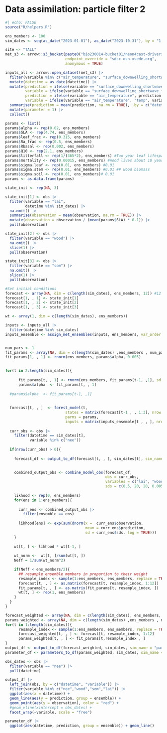 # Data assimilation: particle filter 2

```r
#| echo: FALSE
source("R/helpers.R")
```

```r
ens_members <- 100
sim_dates <- seq(as_date("2023-01-01"), as_date("2023-10-31"), by = "1 day")
```

```r
site <- "TALL"
met_s3 <- arrow::s3_bucket(paste0("bio230014-bucket01/neon4cast-drivers/noaa/gefs-v12/stage3/site_id=", site),
                           endpoint_override = "sdsc.osn.xsede.org",
                           anonymous = TRUE)

inputs_all <- arrow::open_dataset(met_s3) |> 
  filter(variable %in% c("air_temperature", "surface_downwelling_shortwave_flux_in_air")) |> 
  mutate(datetime = as_date(datetime)) |> 
  mutate(prediction = ifelse(variable == "surface_downwelling_shortwave_flux_in_air", prediction/0.486, prediction),
         variable = ifelse(variable == "surface_downwelling_shortwave_flux_in_air", "PAR", variable),
         prediction = ifelse(variable == "air_temperature", prediction - 273.15, prediction),
         variable = ifelse(variable == "air_temperature", "temp", variable)) |> 
  summarise(prediction = mean(prediction, na.rm = TRUE), .by = c("datetime", "variable")) |> 
  mutate(parameter = 1) |> 
  collect()
```


```r
params <- list()
params$alpha <- rep(0.02, ens_members)
params$SLA <- rep(4.74, ens_members)
params$leaf_frac <- rep(0.315, ens_members)
params$Ra_frac <- rep(0.5, ens_members)
params$Rbasal <- rep(0.002, ens_members)
params$Q10 <- rep(2.1, ens_members)
params$litterfall <- rep(1/(365*2), ens_members) #Two year leaf lifespan
params$mortality <- rep(0.00015, ens_members) #Wood lives about 18 years on average (all trees, branches, roots, course roots)
params$sigma.leaf <- rep(0.01, ens_members) #0.01 
params$sigma.stem <- rep(0.01, ens_members) #0.01 ## wood biomass
params$sigma.soil <- rep(0.01, ens_members)# 0.01
params <- as.data.frame(params)

state_init <- rep(NA, 3)

state_init[1] <- obs |> 
  filter(variable == "lai",
         datetime %in% sim_dates) |> 
  na.omit() |> 
  summarise(observation = mean(observation, na.rm = TRUE)) |> 
  mutate(observation = observation / (mean(params$SLA) * 0.1)) |> 
  pull(observation)

state_init[2] <- obs |> 
  filter(variable == "wood") |> 
  na.omit() |> 
  slice(1) |> 
  pull(observation)

state_init[3] <- obs |> 
  filter(variable == "som") |> 
  na.omit() |>  
  slice(1) |> 
  pull(observation)
```

```r
#Set initial conditions
forecast <- array(NA, dim = c(length(sim_dates), ens_members, 12)) #12 is the number of outputs
forecast[1, , 1] <- state_init[1]
forecast[1, , 2] <- state_init[2]
forecast[1, , 3] <- state_init[3]

wt <- array(1, dim = c(length(sim_dates), ens_members))

inputs <- inputs_all |> 
  filter(datetime %in% sim_dates)
inputs_ensemble <- assign_met_ensembles(inputs, ens_members, var_order = c("temp","PAR"))


num_pars <- 1
fit_params <- array(NA, dim = c(length(sim_dates) ,ens_members , num_pars))
fit_params[1, , 1] <- rnorm(ens_members, params$alpha, 0.005)

 
for(t in 2:length(sim_dates)){
  
      fit_params[t, , 1] <- rnorm(ens_members, fit_params[t-1, ,1], sd = 0.0005)
      params$alpha  <- fit_params[t, , 1]
  
  #params$alpha  <- fit_params[t-1, ,1]
  
  
  forecast[t, , ]  <- forest_model(t, 
                           states = matrix(forecast[t-1 , , 1:3], nrow = ens_members) , 
                           parms = params, 
                           inputs = matrix(inputs_ensemble[t , , ], nrow = ens_members))
  
  curr_obs <- obs |> 
    filter(datetime == sim_dates[t],
           variable %in% c("nee"))
  
  if(nrow(curr_obs) > 0){
    
    forecast_df <- output_to_df(forecast[t, , ], sim_dates[t], sim_name = "parameter_unc")

    
    combined_output_obs <- combine_model_obs(forecast_df, 
                                             obs = curr_obs,
                                             variables = c("lai", "wood", "som", "nee"), 
                                             sds = c(0.5, 20, 20, 0.005))
     
    likhood <- rep(0, ens_members)
    for(ens in 1:ens_members){
      
      curr_ens <- combined_output_obs |> 
        filter(ensemble == ens)
      
      likhood[ens] <- exp(sum(dnorm(x =  curr_ens$observation, 
                                    mean = curr_ens$prediction, 
                                    sd = curr_ens$sds, log = TRUE)))
    }
    
    wt[t, ] <- likhood * wt[t-1, ]
    
    wt_norm <-  wt[t, ]/sum(wt[t, ])
    Neff = 1/sum(wt_norm^2)

    if(Neff < ens_members/2){
      ## resample ensemble members in proportion to their weight
      resample_index <- sample(1:ens_members, ens_members, replace = TRUE, prob = wt_norm ) 
      forecast[t, , ] <- as.matrix(forecast[t, resample_index, 1:12])  ## update state
      fit_params[t, , ] <- as.matrix(fit_params[t, resample_index, ])
      wt[t, ] <- rep(1, ens_members)
    }
  }
}
```

```r
forecast_weighted <- array(NA, dim = c(length(sim_dates), ens_members, 12))
params_weighted <- array(NA, dim = c(length(sim_dates) ,ens_members , num_pars))
for(t in 1:length(sim_dates)){
      resample_index <- sample(1:ens_members, ens_members, replace = TRUE, prob = wt_norm ) 
      forecast_weighted[t, , ] <- forecast[t, resample_index, 1:12] 
      params_weighted[t, , ] <- fit_params[t,resample_index , ] 
}
output_df <- output_to_df(forecast_weighted, sim_dates, sim_name = "parameter_unc")
parameter_df <- parameters_to_df(params_weighted, sim_dates, sim_name = "parameter_unc", param_names = "alpha")
```

```r
obs_dates <- obs |> 
  filter(variable == "nee") |> 
  pull(datetime)

output_df |> 
  left_join(obs, by = c("datetime", "variable")) |> 
  filter(variable %in% c("nee","wood","som","lai")) |> 
  ggplot(aes(x = datetime)) +
  geom_line(aes(y = prediction, group = ensemble)) +
  geom_point(aes(y = observation), color = "red") +
  #geom_vline(xintercept = obs_dates) + 
  facet_wrap(~variable, scale = "free")
```

```r
parameter_df |> 
  ggplot(aes(datetime, prediction, group = ensemble)) + geom_line()
```
